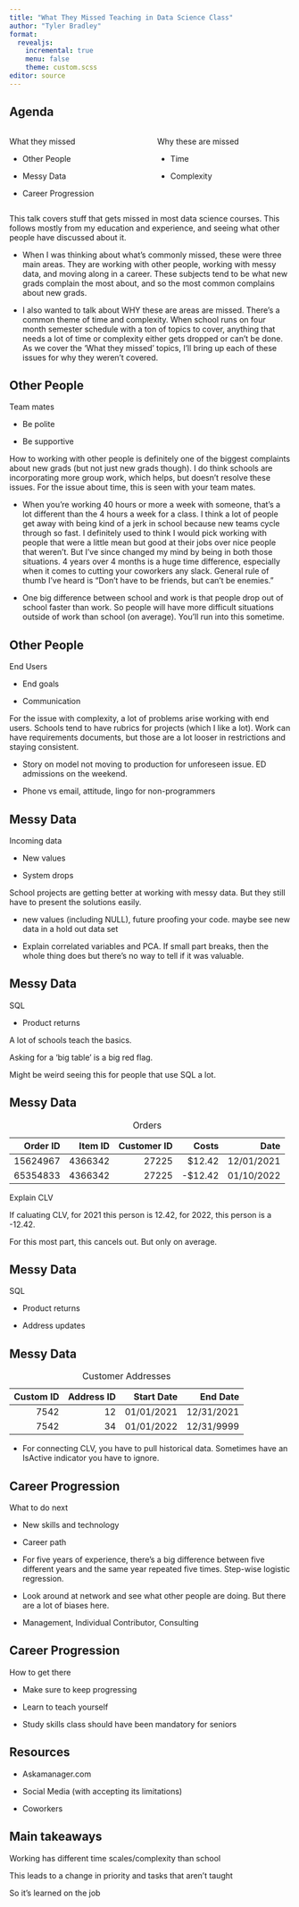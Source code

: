 ```yaml
---
title: "What They Missed Teaching in Data Science Class"
author: "Tyler Bradley"
format: 
  revealjs:
    incremental: true
    menu: false
    theme: custom.scss
editor: source
---
```


## Agenda

:::: {.columns}

::: {.column}

What they missed

- Other People

- Messy Data

- Career Progression

:::
::: {.column}
::: {.fragment}
Why these are missed
:::

- Time

- Complexity

:::
::::

::: {.notes}

This talk covers stuff that gets missed in most data science courses. This follows mostly from my education and experience, and seeing what other people have discussed about it.

- When I was thinking about what's commonly missed, these were three main areas. They are working with other people, working with messy data, and moving along in a career. These subjects tend to be what new grads complain the most about, and so the most common complains about new grads.

- I also wanted to talk about WHY these are areas are missed. There's a common theme of time and complexity. When school runs on four month semester schedule with a ton of topics to cover, anything that needs a lot of time or complexity either gets dropped or can't be done. As we cover the 'What they missed' topics, I'll bring up each of these issues for why they weren't covered.
:::

## Other People

Team mates

- Be polite

- Be supportive

::: {.notes}

How to working with other people is definitely one of the biggest complaints about new grads (but not just new grads though). I do think schools are incorporating more group work, which helps, but doesn't resolve these issues. For the issue about time, this is seen with your team mates.

- When you're working 40 hours or more a week with someone, that's a lot different than the 4 hours a week for a class. I think a lot of people get away with being kind of a jerk in school because new teams cycle through so fast. I definitely used to think I would pick working with people that were a little mean but good at their jobs over nice people that weren't. But I've since changed my mind by being in both those situations. 4 years over 4 months is a huge time difference, especially when it comes to cutting your coworkers any slack. General rule of thumb I've heard is "Don't have to be friends, but can't be enemies."

- One big difference between school and work is that people drop out of school faster than work. So people will have more difficult situations outside of work than school (on average). You'll run into this sometime.

:::

## Other People

End Users

- End goals
 
- Communication

::: {.notes}

For the issue with complexity, a lot of problems arise working with end users. Schools tend to have rubrics for projects (which I like a lot). Work can have requirements documents, but those are a lot looser in restrictions and staying consistent.

- Story on model not moving to production for unforeseen issue. ED admissions on the weekend.

- Phone vs email, attitude, lingo for non-programmers

:::

## Messy Data

Incoming data

- New values

- System drops

::: {.notes}

School projects are getting better at working with messy data. But they still have to present the solutions easily.

- new values (including NULL), future proofing your code. maybe see new data in a hold out data set

- Explain correlated variables and PCA. If small part breaks, then the whole thing does but there's no way to tell if it was valuable.

:::

## Messy Data

SQL

- Product returns

::: {.notes}

A lot of schools teach the basics.

Asking for a 'big table' is a big red flag.

Might be weird seeing this for people that use SQL a lot. 

:::

## Messy Data

| Order ID | Item ID | Customer ID |   Costs | Date       |
|---------:|--------:|------------:|--------:|-----------:|
| 15624967 | 4366342 |       27225 |  $12.42 | 12/01/2021 |
| 65354833 | 4366342 |       27225 | -$12.42 | 01/10/2022 |

: Orders

::: {.notes}

Explain CLV

If caluating CLV, for 2021 this person is 12.42, for 2022, this person is a -12.42.

For this most part, this cancels out. But only on average.

:::

## Messy Data

SQL

- Product returns

- Address updates

::: {.notes}

:::

## Messy Data

| Custom ID | Address ID | Start Date | End Date   |
|----------:|-----------:|-----------:|-----------:|
| 7542      | 12         | 01/01/2021 | 12/31/2021 |
| 7542      | 34         | 01/01/2022 | 12/31/9999 |

: Customer Addresses

::: {.notes}

- For connecting CLV, you have to pull historical data. Sometimes have an IsActive indicator you have to ignore.

:::

## Career Progression

What to do next

- New skills and technology

- Career path

::: {.notes}

- For five years of experience, there's a big difference between five different years and the same year repeated five times. Step-wise logistic regression.

- Look around at network and see what other people are doing. But there are a lot of biases here.

- Management, Individual Contributor, Consulting

:::

## Career Progression

How to get there

- Make sure to keep progressing

- Learn to teach yourself

::: {.notes}

- Study skills class should have been mandatory for seniors

:::

## Resources

- Askamanager.com

- Social Media (with accepting its limitations)

- Coworkers

## Main takeaways

Working has different time scales/complexity than school

This leads to a change in priority and tasks that aren't taught

So it's learned on the job

